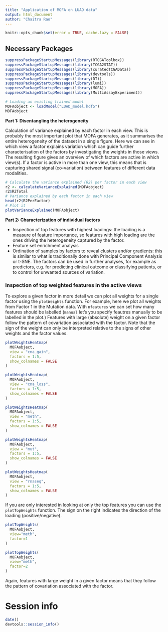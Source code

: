 ```yaml
---
title: "Application of MOFA on LUAD data"
output: html_document
author: "Chaitra Rao"
---
```


```r
knitr::opts_chunk$set(error = TRUE, cache.lazy = FALSE)
```

## Necessary Packages

```r
suppressPackageStartupMessages(library(RTCGAToolbox))
suppressPackageStartupMessages(library(TCGA2STAT))
suppressPackageStartupMessages(library(curatedTCGAData))
suppressPackageStartupMessages(library(devtools))
suppressPackageStartupMessages(library(DT))
suppressPackageStartupMessages(library(lumi))
suppressPackageStartupMessages(library(MOFA))
suppressPackageStartupMessages(library(MultiAssayExperiment))
```


```r
# Loading an existing trained model
MOFAobject <- loadModel("LUAD_model.hdf5")
MOFAobject
```

**Part 1: Disentangling the heterogeneity**  

Calculation of variance explained by each factor in each view. This is probably the most important plot that MOFA generates, as it summarises the entire heterogeneity of the dataset in a single figure. Here we can see in which view a factor explains variation which can guide further characterisation of the factors by investigating the weights in those views. The resulting figure gives an overview of which factors are active in which view(s). If a factor is active in more than one view, this means that is capturing shared signal (co-variation) between features of different data modalities. 

```r
# Calculate the variance explained (R2) per factor in each view 
r2 <- calculateVarianceExplained(MOFAobject)
r2$R2Total
# Variance explained by each factor in each view
head(r2$R2PerFactor)
# Plot it
plotVarianceExplained(MOFAobject)
```

**Part 2: Characterization of individual factors**    

* Inspection of top features with highest loadings: the loading is a measure of feature importance, so features with high loading are the ones driving the heterogeneity captured by the factor.  
* Feature set enrichment analysis
* Ordination of samples by factors to reveal clusters and/or gradients: this is similar to what is traditionally done with Principal Component Analysis or t-SNE. The factors can be used in further analyses, for example as predictors, e.g. for predicting clinical outcome or classifying patients, or to control for unwanted sources of variation.

### Inspection of top weighted features in the active views
To explore a given factor in more detail we can  plot all weights for a single factor using the `plotWeights` function.
For example, here we plot all weights from Factor 1 in the Mutation data. With `nfeatures` we can set how many features should be labelled (`manual` let's you specify feautres manually to be labelled in the plot.)
Features with large (absolute) weight on a given factor follow the pattern of covariation associated with the factor. Note that the sign of the weight can only be interpreted relative to the signs of other weights and the factor values.
```r
plotWeightsHeatmap(
  MOFAobject, 
  view = "cna_gain", 
  factors = 1:5,
  show_colnames = FALSE
)
```

```r
plotWeightsHeatmap(
  MOFAobject, 
  view = "cna_loss", 
  factors = 1:5,
  show_colnames = FALSE
)
```

```r
plotWeightsHeatmap(
  MOFAobject, 
  view = "meth", 
  factors = 1:5,
  show_colnames = FALSE
)
```

```r
plotWeightsHeatmap(
  MOFAobject, 
  view = "mut", 
  factors = 1:5,
  show_colnames = FALSE
)
```

```r
plotWeightsHeatmap(
  MOFAobject, 
  view = "rnaseq", 
  factors = 1:5,
  show_colnames = FALSE
)
```

If you are only interested in looking at only the top features you can use the `plotTopWeights` function. The sign on the right indicates the direction of the loading (positive/negative).

```r
plotTopWeights(
  MOFAobject, 
  view="meth", 
  factor=1
)
```

```r
plotTopWeights(
  MOFAobject, 
  view="meth", 
  factor=2
)
```

Again, features with large weight in a given factor means that they follow the pattern of covariation associated with the factor.

# Session info

```r
date()
devtools::session_info()
```
